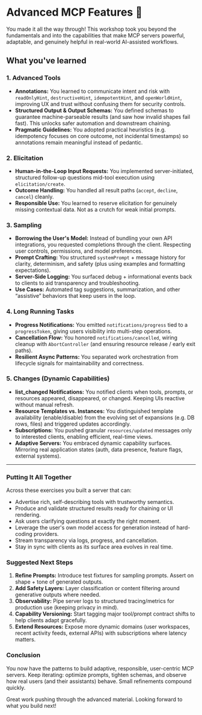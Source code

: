 # Advanced MCP Features 🐡

<EpicVideo url="https://www.epicai.pro/workshops/day-3-advanced-tools-sampling-and-elicitation/outro-you-ve-finished-advanced-mcp~ly753" />

You made it all the way through! This workshop took you beyond the fundamentals and into the capabilities that make MCP servers powerful, adaptable, and genuinely helpful in real-world AI-assisted workflows.

## What you've learned

### 1. Advanced Tools

- **Annotations:** You learned to communicate intent and risk with `readOnlyHint`, `destructiveHint`, `idempotentHint`, and `openWorldHint`, improving UX and trust without confusing them for security controls.
- **Structured Output & Output Schemas:** You defined schemas to guarantee machine-parseable results (and saw how invalid shapes fail fast). This unlocks safer automation and downstream chaining.
- **Pragmatic Guidelines:** You adopted practical heuristics (e.g. idempotency focuses on core outcome, not incidental timestamps) so annotations remain meaningful instead of pedantic.

### 2. Elicitation

- **Human-in-the-Loop Input Requests:** You implemented server-initiated, structured follow-up questions mid-tool execution using `elicitation/create`.
- **Outcome Handling:** You handled all result paths (`accept`, `decline`, `cancel`) cleanly.
- **Responsible Use:** You learned to reserve elicitation for genuinely missing contextual data. Not as a crutch for weak initial prompts.

### 3. Sampling

- **Borrowing the User's Model:** Instead of bundling your own API integrations, you requested completions through the client. Respecting user controls, permissions, and model preferences.
- **Prompt Crafting:** You structured `systemPrompt` + message history for clarity, determinism, and safety (plus using examples and formatting expectations).
- **Server-Side Logging:** You surfaced debug + informational events back to clients to aid transparency and troubleshooting.
- **Use Cases:** Automated tag suggestions, summarization, and other “assistive” behaviors that keep users in the loop.

### 4. Long Running Tasks

- **Progress Notifications:** You emitted `notifications/progress` tied to a `progressToken`, giving users visibility into multi-step operations.
- **Cancellation Flow:** You honored `notifications/cancelled`, wiring cleanup with `AbortController` (and ensuring resource release / early exit paths).
- **Resilient Async Patterns:** You separated work orchestration from lifecycle signals for maintainability and correctness.

### 5. Changes (Dynamic Capabilities)

- **list_changed Notifications:** You notified clients when tools, prompts, or resources appeared, disappeared, or changed. Keeping UIs reactive without manual refresh.
- **Resource Templates vs. Instances:** You distinguished template availability (enable/disable) from the evolving set of expansions (e.g. DB rows, files) and triggered updates accordingly.
- **Subscriptions:** You pushed granular `resources/updated` messages only to interested clients, enabling efficient, real-time views.
- **Adaptive Servers:** You embraced dynamic capability surfaces. Mirroring real application states (auth, data presence, feature flags, external systems).

---

### Putting It All Together

Across these exercises you built a server that can:

- Advertise rich, self-describing tools with trustworthy semantics.
- Produce and validate structured results ready for chaining or UI rendering.
- Ask users clarifying questions at exactly the right moment.
- Leverage the user's own model access for generation instead of hard-coding providers.
- Stream transparency via logs, progress, and cancellation.
- Stay in sync with clients as its surface area evolves in real time.

### Suggested Next Steps

1. **Refine Prompts:** Introduce test fixtures for sampling prompts. Assert on shape + tone of generated outputs.
2. **Add Safety Layers:** Layer classification or content filtering around generative outputs where needed.
3. **Observability:** Pipe server logs to structured tracing/metrics for production use (keeping privacy in mind).
4. **Capability Versioning:** Start tagging major tool/prompt contract shifts to help clients adapt gracefully.
5. **Extend Resources:** Expose more dynamic domains (user workspaces, recent activity feeds, external APIs) with subscriptions where latency matters.

### Conclusion

You now have the patterns to build adaptive, responsible, user-centric MCP servers. Keep iterating: optimize prompts, tighten schemas, and observe how real users (and their assistants) behave. Small refinements compound quickly.

Great work pushing through the advanced material. Looking forward to what you build next!
